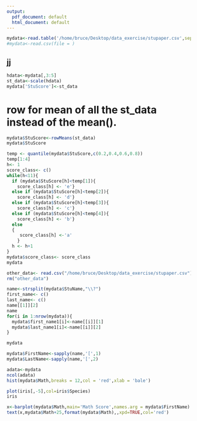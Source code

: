 ```yaml
---
output:
  pdf_document: default
  html_document: default
---
```

```r
mydata<-read.table('/home/bruce/Desktop/data_exercise/stupaper.csv',sep=',',header = TRUE,stringsAsFactors = FALSE)#if translate the other one
#mydata<-read.csv(file = )
```
## jj
```r
hdata<-mydata[,3:5]
st_data<-scale(hdata)
mydata['StuScore']<-st_data
```
# row for mean of all the st_data instead of the mean().
```r
mydata$StuScore<-rowMeans(st_data)
mydata$StuScore
```
```r
temp <- quantile(mydata$StuScore,c(0.2,0.4,0.6,0.8))
temp[1:4]
h<- 1
score_class<- c()
while(h<11){
  if (mydata$StuScore[h]<temp[1]){
    score_class[h] <- 'e'}
  else if (mydata$StuScore[h]<temp[2]){
    score_class[h] <- 'd'}
  else if (mydata$StuScore[h]<temp[3]){
    score_class[h] <- 'c'}
  else if (mydata$StuScore[h]<temp[4]){
    score_class[h] <- 'b'}
  else
  {
     score_class[h] <-'a'
    }
  h <- h+1
}
mydata$score_class<- score_class
mydata
```



```r
other_data<- read.csv("/home/bruce/Desktop/data_exercise/stupaper.csv")
rm("other_data")
```
```r
name<-strsplit(mydata$StuName,"\\?")
first_name<- c()
last_name<- c()
name[[1]][2]
name
for(i in 1:nrow(mydata)){
  mydata$first_name1[i]<-name[[i]][1]
  mydata$last_name1[i]<-name[[i]][2]
}

mydata
```
```r
mydata$FirstName<-sapply(name,'[',1)
mydata$LastName<-sapply(name,'[',2)
```

```r
adata<-mydata
ncol(adata)
hist(mydata$Math,breaks = 12,col = 'red',xlab = 'bale')
```

```r
plot(iris[,-5],col=iris$Species)
iris
```

```r
x<-barplot(mydata$Math,main='Math Score',names.arg = mydata$FirstName)
text(x,mydata$Math+25,format(mydata$Math),,xpd=TRUE,col='red')
```
```r

```

